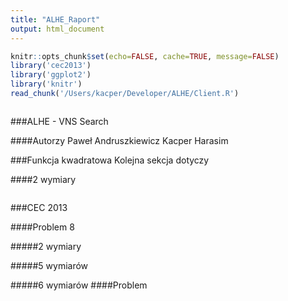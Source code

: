 ```yaml
---
title: "ALHE_Raport"
output: html_document
---
```

```r
knitr::opts_chunk$set(echo=FALSE, cache=TRUE, message=FALSE)
library('cec2013')
library('ggplot2')
library('knitr')
read_chunk('/Users/kacper/Developer/ALHE/Client.R')
```

```r

```
###ALHE - VNS Search

####Autorzy
Paweł Andruszkiewicz 
Kacper Harasim



###Funkcja kwadratowa
Kolejna sekcja dotyczy 

####2 wymiary
```r
```
###CEC 2013

####Problem 8



#####2 wymiary


#####5 wymiarów

#####6 wymiarów
####Problem  



